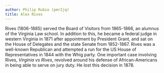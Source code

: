 ```yaml
---
author: Philip Rubio (pmr2jq)
title: Alex Rives
---
```

Rives (1806-1885) served the Board of Visitors from 1865-1866, an alumnus of the Virginia Law school. In addition to this, he became a federal judge in western Virginia in 1871 after appointment by President Grant, and sat on the House of Delegates and the state Senate from 1852-1867. Rives was a well-known Republican and attempted a run for the US House of Representatives in 1844 with the Whig party. One important case involving Rives, _Virginia vs Rives_, revolved around his defense of African-Americans in being able to serve on jury duty. He lost this decision in 1878.